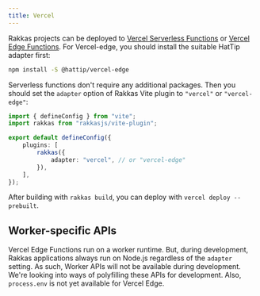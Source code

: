 ```yaml
---
title: Vercel
---
```


Rakkas projects can be deployed to [Vercel Serverless Functions](https://vercel.com/docs/concepts/functions/serverless-functions) or [Vercel Edge Functions](https://vercel.com/docs/concepts/functions/edge-functions). For Vercel-edge, you should install the suitable HatTip adapter first:

```bash
npm install -S @hattip/vercel-edge
```

Serverless functions don't require any additional packages. Then you should set the `adapter` option of Rakkas Vite plugin to `"vercel"` or `"vercel-edge"`:

```ts
import { defineConfig } from "vite";
import rakkas from "rakkasjs/vite-plugin";

export default defineConfig({
	plugins: [
		rakkas({
			adapter: "vercel", // or "vercel-edge"
		}),
	],
});
```

After building with `rakkas build`, you can deploy with `vercel deploy --prebuilt`.

## Worker-specific APIs

Vercel Edge Functions run on a worker runtime. But, during development, Rakkas applications always run on Node.js regardless of the `adapter` setting. As such, Worker APIs will not be available during development. We're looking into ways of polyfilling these APIs for development. Also, `process.env` is not yet available for Vercel Edge.
